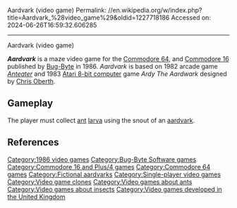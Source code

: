 Aardvark (video game)
Permalink: //en.wikipedia.org/w/index.php?title=Aardvark_%28video_game%29&oldid=1227718186
Accessed on: 2024-06-26T16:59:32.606285



------
Aardvark (video game)
{{Short description|1986 video game}}
{{More citations needed|date=September 2023}}
{{Infobox video game
|title = Aardvark
|image = Aardvark box art.jpg
|developer = [[Bug-Byte]]
|publisher = [[Bug-Byte]]
|programmer = Stephen R. Kellett<ref name="giantlist">{{cite web |last1=Hague |first1=James |title=The Giant List of Classic Game Programmers |url=https://dadgum.com/giantlist/}}</ref>
|released = 1986
|genre = [[List of maze video games|Maze]]
|modes = [[Single-player video game|Single-player]]
|platforms = [[Commodore 64]], [[Commodore 16]]
}}

'''''Aardvark''''' is a maze video game for the [[Commodore 64]], and [[Commodore 16]] published by [[Bug-Byte]] in 1986. ''Aardvark'' is based on 1982 arcade game ''[[Anteater (video game)|Anteater]]'' and 1983 [[Atari 8-bit computers|Atari 8-bit computer]] game ''Ardy The Aardwark'' designed by [[Christian Oberth|Chris Oberth]].

==Gameplay==
The player must collect [[ant]] [[larva]] using the snout of an [[aardvark]].

==References==
{{reflist}}

[[Category:1986 video games]]
[[Category:Bug-Byte Software games]]
[[Category:Commodore 16 and Plus/4 games]]
[[Category:Commodore 64 games]]
[[Category:Fictional aardvarks]]
[[Category:Single-player video games]]
[[Category:Video game clones]]
[[Category:Video games about ants]]
[[Category:Video games about insects]]
[[Category:Video games developed in the United Kingdom]]

{{8bitcomputer-game-stub}}
